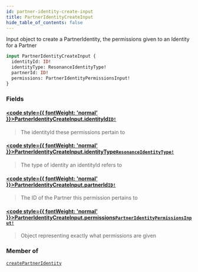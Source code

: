 ```yaml
---
id: partner-identity-create-input
title: PartnerIdentityCreateInput
hide_table_of_contents: false
---
```








Input object to create a PartnerIdentity, the permissions given to an Identity for a Partner

```graphql
input PartnerIdentityCreateInput {
  identityId: ID!
  identityType: ResonanceIdentityType!
  partnerId: ID!
  permissions: PartnerIdentityPermissionsInput!
}
```


### Fields

#### [<code style={{ fontWeight: 'normal' }}>PartnerIdentityCreateInput.<b>identityId</b></code>](#)<Bullet />[`ID!`](/adminidentity/api/graphql-admin/reference/scalars/id) <Badge class="secondary" text="non-null"/> <Badge class="secondary" text="scalar"/>
> The identityId these permissions pertain to
> 

#### [<code style={{ fontWeight: 'normal' }}>PartnerIdentityCreateInput.<b>identityType</b></code>](#)<Bullet />[`ResonanceIdentityType!`](/adminidentity/api/graphql-admin/reference/enums/resonance-identity-type) <Badge class="secondary" text="non-null"/> <Badge class="secondary" text="enum"/>
> The type of identity an identityId refers to
> 

#### [<code style={{ fontWeight: 'normal' }}>PartnerIdentityCreateInput.<b>partnerId</b></code>](#)<Bullet />[`ID!`](/adminidentity/api/graphql-admin/reference/scalars/id) <Badge class="secondary" text="non-null"/> <Badge class="secondary" text="scalar"/>
> The ID of the Partner this permission pertains to
> 

#### [<code style={{ fontWeight: 'normal' }}>PartnerIdentityCreateInput.<b>permissions</b></code>](#)<Bullet />[`PartnerIdentityPermissionsInput!`](/adminidentity/api/graphql-admin/reference/inputs/partner-identity-permissions-input) <Badge class="secondary" text="non-null"/> <Badge class="secondary" text="input"/>
> Object representing exactly what permissions are given
> 



### Member of

[`createPartnerIdentity`](/adminidentity/api/graphql-admin/reference/mutations/create-partner-identity)  <Badge class="secondary" text="mutation"/>



